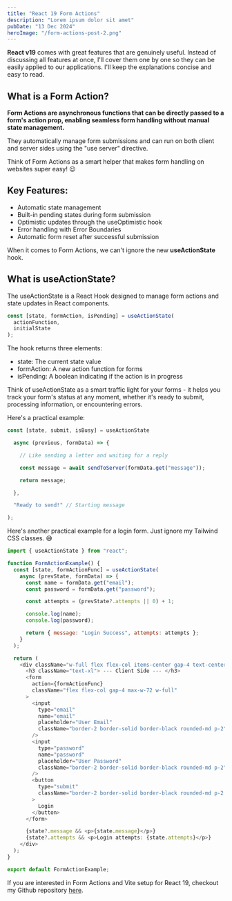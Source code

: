 ```yaml
---
title: "React 19 Form Actions"
description: "Lorem ipsum dolor sit amet"
pubDate: "13 Dec 2024"
heroImage: "/form-actions-post-2.png"
---
```


**React v19** comes with great features that are genuinely useful. Instead of discussing all features at once, I'll cover them one by one so they can be easily applied to our applications. I'll keep the explanations concise and easy to read.

## What is a Form Action?

**Form Actions are asynchronous functions that can be directly passed to a form's action prop, enabling seamless form handling without manual state management.**

They automatically manage form submissions and can run on both client and server sides using the "use server" directive.

Think of Form Actions as a smart helper that makes form handling on websites super easy! 😉

## Key Features:

- Automatic state management
- Built-in pending states during form submission
- Optimistic updates through the useOptimistic hook
- Error handling with Error Boundaries
- Automatic form reset after successful submission

When it comes to Form Actions, we can't ignore the new **useActionState** hook.

## What is useActionState?

The useActionState is a React Hook designed to manage form actions and state updates in React components.

```javascript
const [state, formAction, isPending] = useActionState(
  actionFunction,
  initialState
);
```

The hook returns three elements:

- state: The current state value
- formAction: A new action function for forms
- isPending: A boolean indicating if the action is in progress

Think of useActionState as a smart traffic light for your forms - it helps you track your form's status at any moment, whether it's ready to submit, processing information, or encountering errors.

Here's a practical example:

```javascript
const [state, submit, isBusy] = useActionState

  async (previous, formData) => {

    // Like sending a letter and waiting for a reply

    const message = await sendToServer(formData.get("message"));

    return message;

  },

  "Ready to send!" // Starting message

);
```

Here's another practical example for a login form. Just ignore my Tailwind CSS classes. 😅

```javascript
import { useActionState } from "react";

function FormActionExample() {
  const [state, formActionFunc] = useActionState(
    async (prevState, formData) => {
      const name = formData.get("email");
      const password = formData.get("password");

      const attempts = (prevState?.attempts || 0) + 1;

      console.log(name);
      console.log(password);

      return { message: "Login Success", attempts: attempts };
    }
  );

  return (
    <div className="w-full flex flex-col items-center gap-4 text-center">
      <h3 className="text-xl"> --- Client Side --- </h3>
      <form
        action={formActionFunc}
        className="flex flex-col gap-4 max-w-72 w-full"
      >
        <input
          type="email"
          name="email"
          placeholder="User Email"
          className="border-2 border-solid border-black rounded-md p-2"
        />
        <input
          type="password"
          name="password"
          placeholder="User Password"
          className="border-2 border-solid border-black rounded-md p-2"
        />
        <button
          type="submit"
          className="border-2 border-solid border-black rounded-md p-2 bg-black text-white"
        >
          Login
        </button>
      </form>

      {state?.message && <p>{state.message}</p>}
      {state?.attempts && <p>Login attempts: {state.attempts}</p>}
    </div>
  );
}

export default FormActionExample;
```

If you are interested in Form Actions and Vite setup for React 19, checkout my Github repository [here](https://github.com/DevKasun/explore-react19-with-vite/tree/form-actions).

